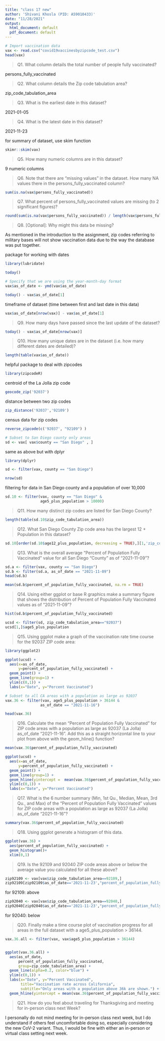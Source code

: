 ```yaml
---
title: "class 17 new"
author: 'Shivani Khosla (PID: A59010433)'
date: "11/28/2021"
output:
  html_document: default
  pdf_document: default
---
```

```r
# Import vaccination data
vax <- read.csv("covid19vaccinesbyzipcode_test.csv")
head(vax)
```
> Q1. What column details the total number of people fully vaccinated? 
  
persons_fully_vaccinated

> Q2. What column details the Zip code tabulation area? 

zip_code_tabulation_area

> Q3. What is the earliest date in this dataset? 

2021-01-05

> Q4. What is the latest date in this dataset? 

2021-11-23

for summary of dataset, use skim function 
```r
skimr::skim(vax)
```
> Q5. How many numeric columns are in this dataset? 

9 numeric columns

> Q6. Note that there are “missing values” in the dataset. How many NA values there in the persons_fully_vaccinated column? 

```r
sum(is.na(vax$persons_fully_vaccinated))
```

> Q7. What percent of persons_fully_vaccinated values are missing (to 2 significant figures)? 

```r
round(sum(is.na(vax$persons_fully_vaccinated)) / length(vax$persons_fully_vaccinated) * 100, 2)
```


> Q8. [Optional]: Why might this data be missing?

As mentioned in the introduction to the assignment, zip codes referring to military bases will not show vaccination data due to the way the database was put together. 


package for working with dates
```r
library(lubridate)
```

```r
today()
```

```r
# Specify that we are using the year-month-day format
vax$as_of_date <- ymd(vax$as_of_date)
```

```r
today() - vax$as_of_date[1]
```

timeframe of dataset (time between first and last date in this data)
```r
vax$as_of_date[nrow(vax)] - vax$as_of_date[1]
```

> Q9. How many days have passed since the last update of the dataset? 

```r
today() - vax$as_of_date[nrow(vax)]
```


> Q10. How many unique dates are in the dataset (i.e. how many different dates are detailed)?

```r
length(table(vax$as_of_date))
```
helpful package to deal with zipcodes
```r
library(zipcodeR)
```

centroid of the La Jolla zip code
```r
geocode_zip('92037')

```

distance between two zip codes
```r
zip_distance('92037','92109')
```

census data for zip codes 
```r
reverse_zipcode(c('92037', "92109") )
```

```r
# Subset to San Diego county only areas
sd <- vax[ vax$county == "San Diego" , ]
```

same as above but with dplyr
```r
library(dplyr)

sd <- filter(vax, county == "San Diego")

nrow(sd)
```

filtering for data in San Diego county and a population of over 10,000
```r
sd.10 <- filter(vax, county == "San Diego" &
                age5_plus_population > 10000)
```

> Q11. How many distinct zip codes are listed for San Diego County? 

```r
length(table(sd.10$zip_code_tabulation_area))
```


> Q12. What San Diego County Zip code area has the largest 12 + Population in this dataset?


```r
sd.10[order(sd.10$age12_plus_population, decreasing = TRUE),][1,'zip_code_tabulation_area']
```

> Q13. What is the overall average “Percent of Population Fully Vaccinated” value for all San Diego “County” as of “2021-11-09”? 

```r
sd.a <- filter(vax, county == "San Diego")
sd.b <- filter(sd.a, as_of_date == "2021-11-09")
head(sd.b)
```
```r
mean(sd.b$percent_of_population_fully_vaccinated, na.rm = TRUE)
```


> Q14. Using either ggplot or base R graphics make a summary figure that shows the distribution of Percent of Population Fully Vaccinated values as of “2021-11-09”?

```r
hist(sd.b$percent_of_population_fully_vaccinated)
```

```r
ucsd <- filter(sd, zip_code_tabulation_area=="92037")
ucsd[1,]$age5_plus_population
```

> Q15. Using ggplot make a graph of the vaccination rate time course for the 92037 ZIP code area:

```r
library(ggplot2)

ggplot(ucsd) +
  aes(x=as_of_date,
      y=percent_of_population_fully_vaccinated) +
  geom_point() +
  geom_line(group=1) +
  ylim(c(0,1)) +
  labs(x="Date", y="Percent Vaccinated")
```
```r
# Subset to all CA areas with a population as large as 92037
vax.36 <- filter(vax, age5_plus_population > 36144 &
                as_of_date == "2021-11-16")

head(vax.36)
```

> Q16. Calculate the mean “Percent of Population Fully Vaccinated” for ZIP code areas with a population as large as 92037 (La Jolla) as_of_date “2021-11-16”. Add this as a straight horizontal line to your plot from above with the geom_hline() function?

```r
mean(vax.36$percent_of_population_fully_vaccinated)
```

```r
ggplot(ucsd) +
  aes(x=as_of_date,
      y=percent_of_population_fully_vaccinated) +
  geom_point() +
  geom_line(group=1) +
  geom_hline(yintercept =  mean(vax.36$percent_of_population_fully_vaccinated)) +
  ylim(c(0,1)) +
  labs(x="Date", y="Percent Vaccinated")
```

> Q17. What is the 6 number summary (Min, 1st Qu., Median, Mean, 3rd Qu., and Max) of the “Percent of Population Fully Vaccinated” values for ZIP code areas with a population as large as 92037 (La Jolla) as_of_date “2021-11-16”?

```r
summary(vax.36$percent_of_population_fully_vaccinated)
```

> Q18. Using ggplot generate a histogram of this data.

```r
ggplot(vax.36) +
  aes(percent_of_population_fully_vaccinated) +
  geom_histogram()+
  xlim(0,1)
```

> Q19. Is the 92109 and 92040 ZIP code areas above or below the average value you calculated for all these above?

```r
zip92109 <- vax[vax$zip_code_tabulation_area==92109,]
zip92109[zip92109$as_of_date=='2021-11-23',"percent_of_population_fully_vaccinated"] > mean(vax.36$percent_of_population_fully_vaccinated)
```
for 92109: above

```r
zip92040 <- vax[vax$zip_code_tabulation_area==92040,]
zip92040[zip92040$as_of_date=='2021-11-23',"percent_of_population_fully_vaccinated"] > mean(vax.36$percent_of_population_fully_vaccinated)
```
for 92040: below

> Q20. Finally make a time course plot of vaccination progress for all areas in the full dataset with a age5_plus_population > 36144.

```r
vax.36.all <- filter(vax, vax$age5_plus_population > 36144)


ggplot(vax.36.all) +
  aes(as_of_date,
      percent_of_population_fully_vaccinated, 
      group=zip_code_tabulation_area) +
  geom_line(alpha=0.2, color="blue") +
  ylim(c(0,1)) +
  labs(x="Date", y="Percent Vaccinated",
       title="Vaccination rate across California",
       subtitle="Only areas with a population above 36k are shown.") +
  geom_hline(yintercept = mean(vax.36$percent_of_population_fully_vaccinated), linetype = 'dashed')
```

> Q21. How do you feel about traveling for Thanksgiving and meeting for in-person class next Week?

I personally do not mind meeting for in-person class next week, but I do understand if others feel uncomfortable doing so, especially considering the new CoV-2 variant. Thus, I would be fine with either an in-person or virtual class setting next week. 

